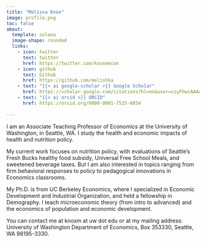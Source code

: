 ```yaml
---
title: "Melissa Knox"
image: profile.png
toc: false
about:
  template: solana
  image-shape: rounded
  links:
    - icon: twitter
      text: twitter
      href: https://twitter.com/knoxmecon
    - icon: github
      text: Github
      href: https://github.com/melishka
    - text: "{{< ai google-scholar >}} Google Scholar"
      href: https://scholar.google.com/citations?hl=en&user=czyFhwcAAAAJ&inst=3314740922994165868
    - text: "{{< ai orcid >}} ORCID"
      href: https://orcid.org/0000-0001-7525-0854
      
---
```


I am an Associate Teaching Professor of Economics at the University of Washington, in Seattle, WA. I study the health and economic impacts of health and nutrition policy.

My current work focuses on nutrition policy, with evaluations of Seattle's Fresh Bucks healthy food subsidy, Universal Free School Meals, and sweetened beverage taxes. But I am also interested in topics ranging from firm behavioral responses to policy to pedagogical innovations in Economics classrooms.

My Ph.D. is from UC Berkeley Economics, where I specialized in Economic Development and Industrial Organization, and held a fellowship in Demography. I teach microeconomic theory (from intro to advanced) and the economics of population and economic development.

You can contact me at knoxm at uw dot edu or at my mailing address: University of Washington Department of Economics, Box 353330, Seattle, WA 98195-3330.
